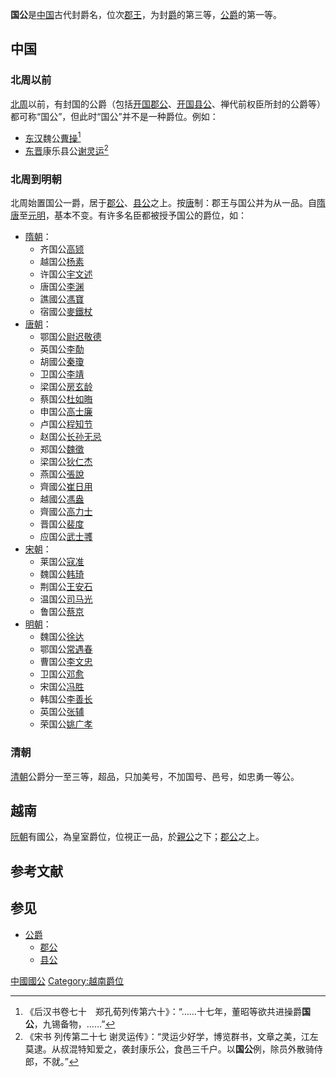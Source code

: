 '''国公'''是[[中国|中国]]古代封爵名，位次[[郡王|郡王]]，为封[[爵|爵]]的第三等，[[公爵|公爵]]的第一等。

==中国==
===北周以前===
[[北周|北周]]以前，有封国的公爵（包括[[开国郡公|开国郡公]]、[[开国县公|开国县公]]、禅代前权臣所封的公爵等）都可称“国公”，但此时“国公”并不是一种爵位。例如：
*[[东汉|东汉]]魏公[[曹操|曹操]]<ref>《后汉书卷七十　郑孔荀列传第六十》：“……十七年，董昭等欲共进操爵'''国公'''，九锡备物，……”</ref>
*[[东晋|东晋]]康乐县公[[谢灵运|谢灵运]]<ref>《宋书 列传第二十七 谢灵运传》：“灵运少好学，博览群书，文章之美，江左莫逮。从叔混特知爱之，袭封康乐公，食邑三千户。以'''国公'''例，除员外散骑侍郎，不就。”</ref>

===北周到明朝===
北周始置国公一爵，居于[[郡公|郡公]]、[[县公|县公]]之上。按[[唐朝|唐]]制：郡王与国公并为从一品。自[[隋唐|隋唐]]至[[元|元]][[明|明]]，基本不变。有许多名臣都被授予国公的爵位，如：

*[[隋朝|隋朝]]：
**齐国公[[高颎|高颎]]
**越国公[[杨素|杨素]]
**许国公[[宇文述|宇文述]]
**唐国公[[李渊|李渊]]
**譙國公[[馮寶|馮寶]]
**宿國公[[麥鐵杖|麥鐵杖]]
*[[唐朝|唐朝]]：
**鄂国公[[尉迟敬德|尉迟敬德]]
**英国公[[李勣|李勣]]
**胡國公[[秦瓊|秦瓊]]
**卫国公[[李靖|李靖]]
**梁国公[[房玄龄|房玄龄]]
**蔡国公[[杜如晦|杜如晦]]
**申国公[[高士廉|高士廉]]
**卢国公[[程知节|程知节]]
**赵国公[[长孙无忌|长孙无忌]]
**郑国公[[魏徵|魏徵]]
**梁国公[[狄仁杰|狄仁杰]]
**燕国公[[張說|張說]]
**齊國公[[崔日用|崔日用]]
**越國公[[馮盎|馮盎]]
**齊國公[[高力士|高力士]]
**晋国公[[裴度|裴度]]
**应国公[[武士彟|武士彟]]
*[[宋朝|宋朝]]：
**莱国公[[寇准|寇准]]
**魏国公[[韩琦|韩琦]]
**荆国公[[王安石|王安石]]
**温国公[[司马光|司马光]]
**鲁国公[[蔡京|蔡京]]
*[[明朝|明朝]]：{{main list|明朝公爵列表}}
**魏国公[[徐达|徐达]]
**鄂国公[[常遇春|常遇春]]
**曹国公[[李文忠_(明朝)|李文忠]]
**卫国公[[邓愈|邓愈]]
**宋国公[[冯胜|冯胜]]
**韩国公[[李善长|李善长]]
**英国公[[张辅_(明朝)|张辅]]
**荣国公[[姚广孝|姚广孝]]

===清朝===
[[清朝|清朝]]公爵分一至三等，超品，只加美号，不加国号、邑号，如忠勇一等公。

==越南==
[[阮朝|阮朝]]有國公，為皇室爵位，位視正一品，於[[親公|親公]]之下；[[郡公|郡公]]之上。

== 参考文献 ==
{{Reflist}}

==参见==
*[[公爵|公爵]]
**[[郡公|郡公]]
**[[县公|县公]]

[[Category:中國國公|]]
[[Category:越南爵位|Category:越南爵位]]